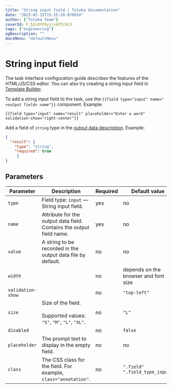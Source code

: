 ```yaml
---
title: "String input field | Toloka documentation"
date: "2023-02-15T15:15:28.070924"
author: ["Toloka Team"]
coverId: F_bIcOYF9yjrxkPZrXc3
tags: ["engineering"]
ogDescription: ""
docsMenu: "defaultMenu"
---
```



# String input field

<Note mode="note" title="Note">

The task interface configuration guide describes the features of the HTML/JS/CSS editor. You can also try creating a string input field in [Template Builder](/docs-new/template-builder/reference/field.text).

</Note>

To add a string input field to the task, use the `{{field type="input" name="<output field> name"}}` component. Example:

```plaintext
{{field type="input" name="result" placeholder="Enter a word" validation-show="right-center"}}
```

Add a field of `string` type in the [output data description](/docs-new/guide/incoming). Example:

```json
{
  "result": {
    "type": "string",
    "required": true
     }
}
```

## Parameters

**Parameter**|**Description**|**Required**|**Default value**
----- | ----- | ----- | -----
`type`| Field type: `input` — String input field. | yes | no
`name`| Attribute for the output data field. Contains the output field name. | yes | no
`value`| A string to be recorded in the output data file by default. | no | no
`width`| <StringTable1/>| no | depends on the browser and font size
`validation-show`| <StringTable2/>| no | `"top-left"`
`size`| Size of the field.<br/><br/>Supported values: `"S"`, `"M"`, `"L"`, `"XL"`. | no | `"L"`
`disabled`| <StringTable3/>| no | `false`
`placeholder`| The prompt text to display in the empty field. | no | no
`class`| The CSS class for the field. For example, `class="annotation"`. | no | `".field" ".field_type_input"`

<ContactGuideSupport/>
